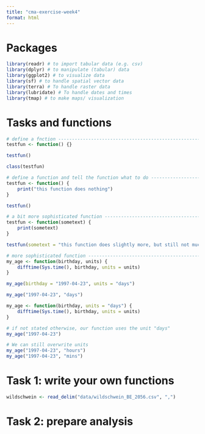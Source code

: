 ```yaml
---
title: "cma-exercise-week4"
format: html
---
```

# Packages 
```r
library(readr) # to import tabular data (e.g. csv)
library(dplyr) # to manipulate (tabular) data
library(ggplot2) # to visualize data
library(sf) # to handle spatial vector data
library(terra) # To handle raster data
library(lubridate) # To handle dates and times
library(tmap) # to make maps/ visualization  
```

# Tasks and functions 
```r
# define a fnction ------------------------------------------------------
testfun <- function() {}

testfun()

class(testfun)

# define a function and tell the function what to do --------------------
testfun <- function() {
    print("this function does nothing")
}

testfun()

# a bit more sophisticated function -------------------------------------
testfun <- function(sometext) {
    print(sometext)
}

testfun(sometext = "this function does slightly more, but still not much")

# more sophisticated function --------------------------------------------
my_age <- function(birthday, units) {
    difftime(Sys.time(), birthday, units = units)
}

my_age(birthday = "1997-04-23", units = "days")

my_age("1997-04-23", "days")

my_age <- function(birthday, units = "days") {
    difftime(Sys.time(), birthday, units = units)
}

# if not stated otherwise, our function uses the unit "days"
my_age("1997-04-23")

# We can still overwrite units
my_age("1997-04-23", "hours")
my_age("1997-04-23", "mins")
```

# Task 1: write your own functions 
```r
wildschwein <- read_delim("data/wildschwein_BE_2056.csv", ",")
```

# Task 2: prepare analysis
```r

```

